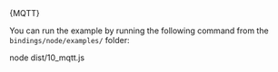 
<DotEnvWarning/>

<CodeBlock className="language-typescript">
  {MQTT}
</CodeBlock>

You can run the example by running the following command from the `bindings/node/examples/` folder:

<CodeBlock className="language-bash">
    node dist/10_mqtt.js
</CodeBlock>
